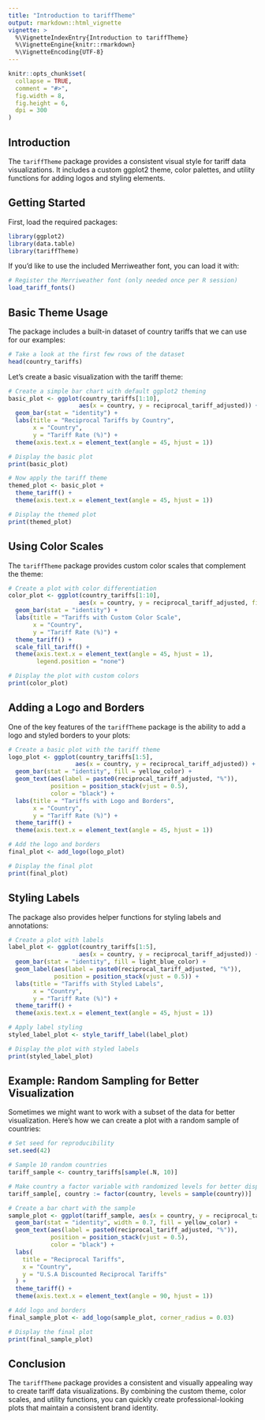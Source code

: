 ```yaml
---
title: "Introduction to tariffTheme"
output: rmarkdown::html_vignette
vignette: >
  %\VignetteIndexEntry{Introduction to tariffTheme}
  %\VignetteEngine{knitr::rmarkdown}
  %\VignetteEncoding{UTF-8}
---
```


```r
knitr::opts_chunk$set(
  collapse = TRUE,
  comment = "#>",
  fig.width = 8, 
  fig.height = 6,
  dpi = 300
)
```

## Introduction

The `tariffTheme` package provides a consistent visual style for tariff data visualizations. It includes a custom ggplot2 theme, color palettes, and utility functions for adding logos and styling elements.

## Getting Started

First, load the required packages:

```r
library(ggplot2)
library(data.table)
library(tariffTheme)
```

If you'd like to use the included Merriweather font, you can load it with:

```r
# Register the Merriweather font (only needed once per R session)
load_tariff_fonts()
```

## Basic Theme Usage

The package includes a built-in dataset of country tariffs that we can use for our examples:

```r
# Take a look at the first few rows of the dataset
head(country_tariffs)
```

Let's create a basic visualization with the tariff theme:

```r
# Create a simple bar chart with default ggplot2 theming
basic_plot <- ggplot(country_tariffs[1:10], 
                    aes(x = country, y = reciprocal_tariff_adjusted)) +
  geom_bar(stat = "identity") +
  labs(title = "Reciprocal Tariffs by Country",
       x = "Country",
       y = "Tariff Rate (%)") +
  theme(axis.text.x = element_text(angle = 45, hjust = 1))

# Display the basic plot
print(basic_plot)

# Now apply the tariff theme
themed_plot <- basic_plot +
  theme_tariff() +
  theme(axis.text.x = element_text(angle = 45, hjust = 1))

# Display the themed plot
print(themed_plot)
```

## Using Color Scales

The `tariffTheme` package provides custom color scales that complement the theme:

```r
# Create a plot with color differentiation
color_plot <- ggplot(country_tariffs[1:10], 
                    aes(x = country, y = reciprocal_tariff_adjusted, fill = country)) +
  geom_bar(stat = "identity") +
  labs(title = "Tariffs with Custom Color Scale",
       x = "Country",
       y = "Tariff Rate (%)") +
  theme_tariff() +
  scale_fill_tariff() +
  theme(axis.text.x = element_text(angle = 45, hjust = 1),
        legend.position = "none")

# Display the plot with custom colors
print(color_plot)
```

## Adding a Logo and Borders

One of the key features of the `tariffTheme` package is the ability to add a logo and styled borders to your plots:

```r
# Create a basic plot with the tariff theme
logo_plot <- ggplot(country_tariffs[1:5], 
                   aes(x = country, y = reciprocal_tariff_adjusted)) +
  geom_bar(stat = "identity", fill = yellow_color) +
  geom_text(aes(label = paste0(reciprocal_tariff_adjusted, "%")), 
            position = position_stack(vjust = 0.5),
            color = "black") +
  labs(title = "Tariffs with Logo and Borders",
       x = "Country",
       y = "Tariff Rate (%)") +
  theme_tariff() +
  theme(axis.text.x = element_text(angle = 45, hjust = 1))

# Add the logo and borders
final_plot <- add_logo(logo_plot)

# Display the final plot
print(final_plot)
```

## Styling Labels

The package also provides helper functions for styling labels and annotations:

```r
# Create a plot with labels
label_plot <- ggplot(country_tariffs[1:5], 
                    aes(x = country, y = reciprocal_tariff_adjusted)) +
  geom_bar(stat = "identity", fill = light_blue_color) +
  geom_label(aes(label = paste0(reciprocal_tariff_adjusted, "%")), 
             position = position_stack(vjust = 0.5)) +
  labs(title = "Tariffs with Styled Labels",
       x = "Country",
       y = "Tariff Rate (%)") +
  theme_tariff() +
  theme(axis.text.x = element_text(angle = 45, hjust = 1))

# Apply label styling
styled_label_plot <- style_tariff_label(label_plot)

# Display the plot with styled labels
print(styled_label_plot)
```

## Example: Random Sampling for Better Visualization

Sometimes we might want to work with a subset of the data for better visualization. Here's how we can create a plot with a random sample of countries:

```r
# Set seed for reproducibility
set.seed(42)

# Sample 10 random countries
tariff_sample <- country_tariffs[sample(.N, 10)]

# Make country a factor variable with randomized levels for better display
tariff_sample[, country := factor(country, levels = sample(country))]

# Create a bar chart with the sample
sample_plot <- ggplot(tariff_sample, aes(x = country, y = reciprocal_tariff_adjusted)) +
  geom_bar(stat = "identity", width = 0.7, fill = yellow_color) +
  geom_text(aes(label = paste0(reciprocal_tariff_adjusted, "%")), 
            position = position_stack(vjust = 0.5),
            color = "black") +
  labs(
    title = "Reciprocal Tariffs",
    x = "Country",
    y = "U.S.A Discounted Reciprocal Tariffs"
  ) +
  theme_tariff() +
  theme(axis.text.x = element_text(angle = 90, hjust = 1))

# Add logo and borders
final_sample_plot <- add_logo(sample_plot, corner_radius = 0.03)

# Display the final plot
print(final_sample_plot)
```

## Conclusion

The `tariffTheme` package provides a consistent and visually appealing way to create tariff data visualizations. By combining the custom theme, color scales, and utility functions, you can quickly create professional-looking plots that maintain a consistent brand identity.